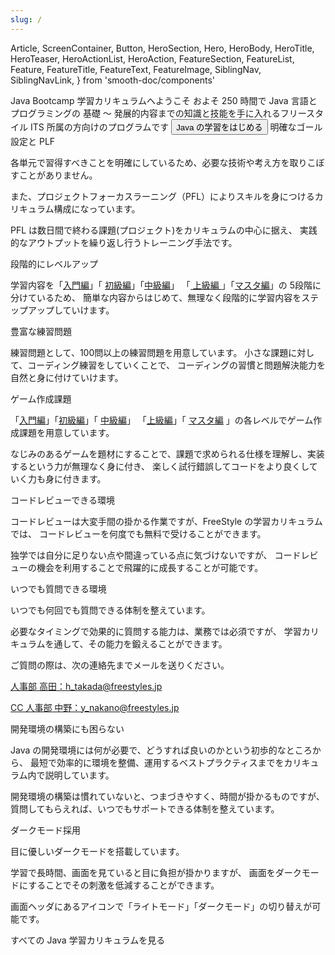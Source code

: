 ```yaml
---
slug: /
---
```


  Article,
  ScreenContainer,
  Button,
  HeroSection,
  Hero,
  HeroBody,
  HeroTitle,
  HeroTeaser,
  HeroActionList,
  HeroAction,
  FeatureSection,
  FeatureList,
  Feature,
  FeatureTitle,
  FeatureText,
  FeatureImage,
  SiblingNav,
  SiblingNavLink,
} from 'smooth-doc/components'

<HeroSection>
  <ScreenContainer>
    <Hero backgroundImageURL={heroBackgroundURL}>
      <HeroBody>
        <HeroTitle>Java Bootcamp 学習カリキュラムへようこそ</HeroTitle>
        <HeroTeaser>
          およそ 250 時間で Java 言語とプログラミングの 基礎 ～
          発展的内容までの知識と技能を手に入れるフリースタイル ITS
          所属の方向けのプログラムです
        </HeroTeaser>
        <HeroActionList>
          <HeroAction>
            <Button forwardedAs={Link} to="/home/">
              Java の学習をはじめる
            </Button>
          </HeroAction>
        </HeroActionList>
      </HeroBody>
    </Hero>
  </ScreenContainer>
</HeroSection>
<FeatureSection>
  <FeatureList>
    <Feature>
      <FeatureImage src={registryEditorImageURL} />
      <FeatureTitle>明確なゴール設定と PLF</FeatureTitle>
      <FeatureText>
        <p>
          各単元で習得すべきことを明確にしているため、必要な技術や考え方を取りこぼすことがありません。
        </p>
        <p>
          また、プロジェクトフォーカスラーニング（PFL）によりスキルを身につけるカリキュラム構成になっています。
        </p>
        <p>
          PFL は数日間で終わる課題(プロジェクト)をカリキュラムの中心に据え、
          実践的なアウトプットを繰り返し行うトレーニング手法です。
        </p>
      </FeatureText>
    </Feature>
    <Feature>
      <FeatureImage src={markdownImageURL} />
      <FeatureTitle>段階的にレベルアップ</FeatureTitle>
      <FeatureText>
        <p>
          学習内容を「<a href="./entry/01-variable">入門編</a>」「
          <a href="./primary/01-explaining-variable">初級編</a>」「<a href="./mid/01-object-oriented-programming">中級編</a>」 「<a href="./advanced/01-inheritance">
            上級編
          </a>」「<a href="./master/01-exception-type-and-way-to-catch">マスタ編</a>」の 5段階に分けているため、 簡単な内容からはじめて、無理なく段階的に学習内容をステップアップしていけます。
        </p>
      </FeatureText>
    </Feature>
    <Feature>
      <FeatureImage src={webDesignImageURL} />
      <FeatureTitle>豊富な練習問題</FeatureTitle>
      <FeatureText>
        <p>
          練習問題として、100問以上の練習問題を用意しています。
          小さな課題に対して、コーディング練習をしていくことで、
          コーディングの習慣と問題解決能力を自然と身に付けていけます。
        </p>
      </FeatureText>
    </Feature>
    <Feature>
      <FeatureImage src={moduleImageURL} />
      <FeatureTitle>ゲーム作成課題</FeatureTitle>
      <FeatureText>
        <p>
          「<a href="./entry/01-variable">入門編</a>」「<a href="./primary/01-explaining-variable">初級編</a>」「
          <a href="./mid/01-object-oriented-programming">中級編</a>」 「<a href="./advanced/01-inheritance">上級編</a>」「
          <a href="./master/01-exception-type-and-way-to-catch">マスタ編</a>
          」の各レベルでゲーム作成課題を用意しています。
        </p>
        <p>
          なじみのあるゲームを題材にすることで、課題で求められる仕様を理解し、実装するという力が無理なく身に付き、
          楽しく試行錯誤してコードをより良くしていく力も身に付きます。
        </p>
      </FeatureText>
    </Feature>
    <Feature>
      <FeatureImage src={codeImageURL} />
      <FeatureTitle>コードレビューできる環境</FeatureTitle>
      <FeatureText>
        <p>
          コードレビューは大変手間の掛かる作業ですが、FreeStyle
          の学習カリキュラムでは、
          コードレビューを何度でも無料で受けることができます。
        </p>
        <p>
          独学では自分に足りない点や間違っている点に気づけないですが、
          コードレビューの機会を利用することで飛躍的に成長することが可能です。
        </p>
      </FeatureText>
    </Feature>
    <Feature>
      <FeatureImage src={systemTaskImageURL} />
      <FeatureTitle>いつでも質問できる環境</FeatureTitle>
      <FeatureText>
        <p>いつでも何回でも質問できる体制を整えています。</p>
        <p>
          必要なタイミングで効果的に質問する能力は、業務では必須ですが、
          学習カリキュラムを通して、その能力を鍛えることができます。
        </p>
        <p>
          ご質問の際は、次の連絡先までメールを送りください。
        </p>
        <a href="mailto:h_takada@freestyles.jp?cc=y_nakano@freestyles.jp">
          <p>
            人事部 高田：h_takada@freestyles.jp
          </p>
          <p>
            CC 人事部 中野：y_nakano@freestyles.jp
          </p>
        </a>
      </FeatureText>
    </Feature>
    <Feature>
      <FeatureImage src={inspectCodeImageURL} />
      <FeatureTitle>開発環境の構築にも困らない</FeatureTitle>
      <FeatureText>
        <p>
          Java
          の開発環境には何が必要で、どうすれば良いのかという初歩的なところから、
          最短で効率的に環境を整備、運用するベストプラクティスまでをカリキュラム内で説明しています。
        </p>
        <p>
          開発環境の構築は慣れていないと、つまづきやすく、時間が掛かるものですが、
          質問してもらえれば、いつでもサポートできる体制を整えています。
        </p>
      </FeatureText>
    </Feature>
    <Feature>
      <FeatureImage src={variableImageURL} />
      <FeatureTitle>ダークモード採用</FeatureTitle>
      <FeatureText>
        <p>目に優しいダークモードを搭載しています。</p>
        <p>
          学習で長時間、画面を見ていると目に負担が掛かりますが、
          画面をダークモードにすることでその刺激を低減することができます。
        </p>
        <p>
          画面ヘッダにあるアイコンで「ライトモード」「ダークモード」の切り替えが可能です。
        </p>
      </FeatureText>
    </Feature>
  </FeatureList>
</FeatureSection>
<ScreenContainer forwardedAs="section" py={5}>
  <Article>
    <GettingStarted />
    <SiblingNav>
      <SiblingNavLink type="next" to="/home/">
        すべての Java 学習カリキュラムを見る
      </SiblingNavLink>
    </SiblingNav>
  </Article>
</ScreenContainer>
